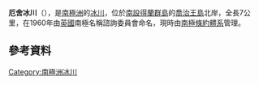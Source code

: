 {{coord|62|2|S|58|37|W|display=title}}

'''厄舍冰川'''（{{lang-en|Usher Glacier}}），是[[南極洲|南極洲]]的[[冰川|冰川]]，位於[[南設得蘭群島|南設得蘭群島]]的[[喬治王島|喬治王島]]北岸，全長7公里，在1960年由[[英國|英國]]南極名稱諮詢委員會命名，現時由[[南極條約體系|南極條約體系]]管理。

==參考資料==
{{usgs-gazetteer}}

{{Antarctica-geo-stub}}
[[Category:南極洲冰川|Category:南極洲冰川]]